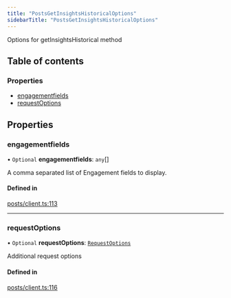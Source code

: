 ```yaml
---
title: "PostsGetInsightsHistoricalOptions"
sidebarTitle: "PostsGetInsightsHistoricalOptions"
---
```


Options for getInsightsHistorical method

## Table of contents

### Properties

- [engagementfields](/xdks/typescript/reference/interfaces/PostsGetInsightsHistoricalOptions#engagementfields)
- [requestOptions](/xdks/typescript/reference/interfaces/PostsGetInsightsHistoricalOptions#requestoptions)

## Properties

### engagementfields

• `Optional` **engagementfields**: `any`[]

A comma separated list of Engagement fields to display.

#### Defined in

[posts/client.ts:113](https://github.com/xdevplatform/xdk/blob/298ca9350d035e40e7c8ee0753c50052819a41e2/xdk/typescript/src/posts/client.ts#L113)

___

### requestOptions

• `Optional` **requestOptions**: [`RequestOptions`](/xdks/typescript/reference/interfaces/RequestOptions)

Additional request options

#### Defined in

[posts/client.ts:116](https://github.com/xdevplatform/xdk/blob/298ca9350d035e40e7c8ee0753c50052819a41e2/xdk/typescript/src/posts/client.ts#L116)
